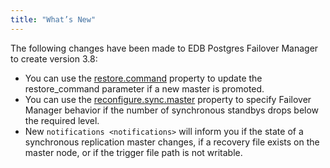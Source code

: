 ```yaml
---
title: "What’s New"
---
```


<div id="whats_new" class="registered_link"></div>

The following changes have been made to EDB Postgres Failover Manager to create version 3.8:

-   You can use the [restore.command](../04_configuring_efm/01_cluster_properties/#restore_command) property to update the restore_command parameter if a new master is promoted.
-   You can use the [reconfigure.sync.master](../04_configuring_efm/01_cluster_properties/#reconfigure_sync_master) property to specify Failover Manager behavior if the number of synchronous standbys drops below the required level.
-   New `notifications <notifications>` will inform you if the state of a synchronous replication master changes, if a recovery file exists on the master node, or if the trigger file path is not writable.
